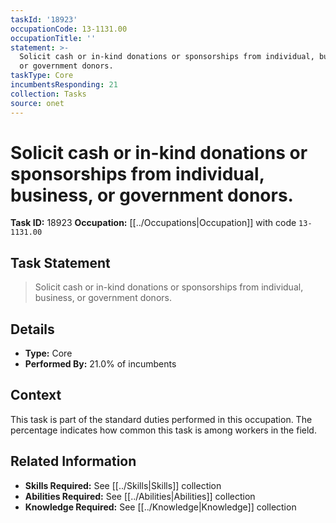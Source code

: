 ```yaml
---
taskId: '18923'
occupationCode: 13-1131.00
occupationTitle: ''
statement: >-
  Solicit cash or in-kind donations or sponsorships from individual, business,
  or government donors.
taskType: Core
incumbentsResponding: 21
collection: Tasks
source: onet
---
```

# Solicit cash or in-kind donations or sponsorships from individual, business, or government donors.

**Task ID:** 18923
**Occupation:** [[../Occupations|Occupation]] with code `13-1131.00`

## Task Statement

> Solicit cash or in-kind donations or sponsorships from individual, business, or government donors.

## Details

- **Type:** Core
- **Performed By:** 21.0% of incumbents

## Context

This task is part of the standard duties performed in this occupation. The percentage indicates how common this task is among workers in the field.

## Related Information

- **Skills Required:** See [[../Skills|Skills]] collection
- **Abilities Required:** See [[../Abilities|Abilities]] collection
- **Knowledge Required:** See [[../Knowledge|Knowledge]] collection
